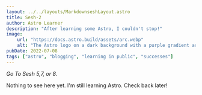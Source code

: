 ```yaml
---
layout: ../../layouts/MarkdownseshLayout.astro
title: Sesh-2
author: Astro Learner
description: "After learning some Astro, I couldn't stop!"
image:
    url: "https://docs.astro.build/assets/arc.webp"
    alt: "The Astro logo on a dark background with a purple gradient arc."
pubDate: 2022-07-08
tags: ["astro", "blogging", "learning in public", "successes"]
---
```


*Go To Sesh 5,7, or 8.*




Nothing to see here yet. I'm still learning Astro. Check back later! 
```
